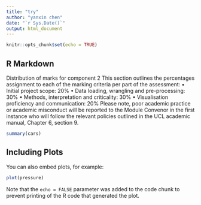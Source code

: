 ```yaml
---
title: "try"
author: "yanxin chen"
date: "`r Sys.Date()`"
output: html_document
---
```


```r
knitr::opts_chunk$set(echo = TRUE)
```

## R Markdown
Distribution of marks for component 2
This section outlines the percentages assignment to each of the marking criteria per part of the assessment:
• Initial project scope: 20%
• Data loading, wrangling and pre-processing: 30%
• Methods, interpretation and criticality: 30%
• Visualisation proficiency and communication: 20%
Please note, poor academic practice or academic misconduct will be reported to the Module Convenor in the first instance who will follow the 
relevant policies outlined in the UCL academic manual, Chapter 6, section 9.

```r
summary(cars)
```

## Including Plots

You can also embed plots, for example:

```r
plot(pressure)
```

Note that the `echo = FALSE` parameter was added to the code chunk to prevent printing of the R code that generated the plot.

